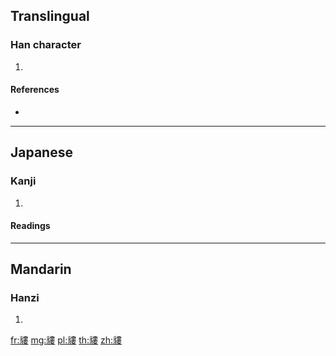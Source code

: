 {{character info/new}}
{{also|𫎌}}
==Translingual==

===Han character===
{{Han char|rn=153|rad=豸|as=11|sn=18|four=25244|canj=BHLLV|ids=⿰豸婁}}

# {{defn|Han|sort=豸11}}

====References====
* {{Han ref|kx=1203.100|dkj=36620|dj=1664.210|hdz=63917.020|uh=8C97|ud=35991|bh=F0F2|bd=61682}}

----

==Japanese==

===Kanji===
{{ja-kanji|grade=|rs=豸11}}

# {{defn|lang=ja|sort=豸11}}

====Readings====
{{ja-readings|goon=[[る]] (ru)|kanon=[[ろう]] (rō)}}

----

==Mandarin==

===Hanzi===
{{cmn-hanzi|sim=𫎌|pin=[[jù]] ([[ju4]])|wg=chü<sup>4</sup>}}

# {{defn|lang=cmn|sort=豸11}}

[[fr:貗]]
[[mg:貗]]
[[pl:貗]]
[[th:貗]]
[[zh:貗]]